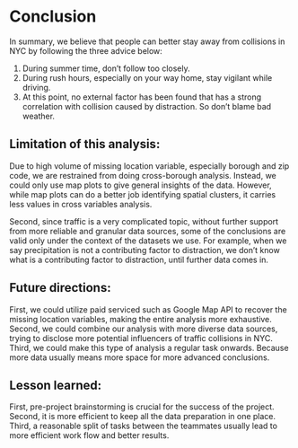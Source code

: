 # Conclusion

In summary, we believe that people can better stay away from collisions in NYC by following the three advice below:

1. During summer time, don’t follow too closely.
2. During rush hours, especially on your way home, stay vigilant while driving.
3. At this point, no external factor has been found that has a strong correlation with collision caused by distraction. So don’t blame bad weather.

## Limitation of this analysis:

Due to high volume of missing location variable, especially borough and zip code, we are restrained from doing cross-borough analysis. Instead, we could only use map plots to give general insights of the data. However, while map plots can do a better job identifying spatial clusters, it carries less values in cross variables analysis.

Second, since traffic is a very complicated topic, without further support from more reliable and granular data sources, some of the conclusions are valid only under the context of the datasets we use. For example, when we say precipitation is not a contributing factor to distraction, we don’t know what is a contributing factor to distraction, until further data comes in.

## Future directions:

First, we could utilize paid serviced such as Google Map API to recover the missing location variables, making the entire analysis more exhaustive. Second, we could combine our analysis with more diverse data sources, trying to disclose more potential influencers of traffic collisions in NYC. Third, we could make this type of analysis a regular task onwards. Because more data usually means more space for more advanced conclusions. 

## Lesson learned:

First, pre-project brainstorming is crucial for the success of the project.
Second, it is more efficient to keep all the data preparation in one place.
Third, a reasonable split of tasks between the teammates usually lead to more efficient work flow and better results.